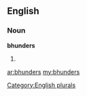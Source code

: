 ==English==

===Noun===
'''bhunders'''

# {{plural of|[[bhunder]]}}

[[Category:English plurals]]

[[ar:bhunders]]
[[my:bhunders]]